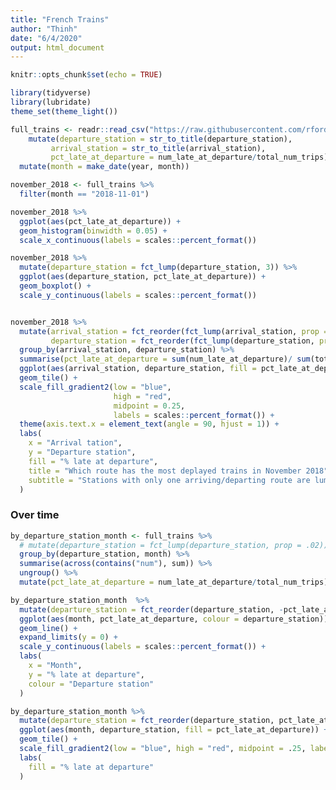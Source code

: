 ```yaml
---
title: "French Trains"
author: "Thinh"
date: "6/4/2020"
output: html_document
---
```


```r
knitr::opts_chunk$set(echo = TRUE)
```


```r
library(tidyverse)
library(lubridate)
theme_set(theme_light())

full_trains <- readr::read_csv("https://raw.githubusercontent.com/rfordatascience/tidytuesday/master/data/2019/2019-02-26/full_trains.csv") %>% 
    mutate(departure_station = str_to_title(departure_station),
         arrival_station = str_to_title(arrival_station),
         pct_late_at_departure = num_late_at_departure/total_num_trips) %>% 
  mutate(month = make_date(year, month))

```


```r
november_2018 <- full_trains %>% 
  filter(month == "2018-11-01") 

november_2018 %>% 
  ggplot(aes(pct_late_at_departure)) + 
  geom_histogram(binwidth = 0.05) + 
  scale_x_continuous(labels = scales::percent_format())

november_2018 %>% 
  mutate(departure_station = fct_lump(departure_station, 3)) %>% 
  ggplot(aes(departure_station, pct_late_at_departure)) + 
  geom_boxplot() + 
  scale_y_continuous(labels = scales::percent_format())


november_2018 %>% 
  mutate(arrival_station = fct_reorder(fct_lump(arrival_station, prop = .01), pct_late_at_departure),
         departure_station = fct_reorder(fct_lump(departure_station, prop = .01), pct_late_at_departure)) %>% 
  group_by(arrival_station, departure_station) %>% 
  summarise(pct_late_at_departure = sum(num_late_at_departure)/ sum(total_num_trips)) %>% 
  ggplot(aes(arrival_station, departure_station, fill = pct_late_at_departure)) +
  geom_tile() + 
  scale_fill_gradient2(low = "blue", 
                       high = "red", 
                       midpoint = 0.25, 
                       labels = scales::percent_format()) +
  theme(axis.text.x = element_text(angle = 90, hjust = 1)) +
  labs(
    x = "Arrival tation",
    y = "Departure station",
    fill = "% late at departure",
    title = "Which route has the most deplayed trains in November 2018",
    subtitle = "Stations with only one arriving/departing route are lumped in to 'Other' "
  )
```


### Over time 

```r
by_departure_station_month <- full_trains %>%
  # mutate(departure_station = fct_lump(departure_station, prop = .02)) %>% %
  group_by(departure_station, month) %>% 
  summarise(across(contains("num"), sum)) %>% 
  ungroup() %>% 
  mutate(pct_late_at_departure = num_late_at_departure/total_num_trips) 

by_departure_station_month  %>% 
  mutate(departure_station = fct_reorder(departure_station, -pct_late_at_departure, last)) %>% 
  ggplot(aes(month, pct_late_at_departure, colour = departure_station)) +
  geom_line() + 
  expand_limits(y = 0) + 
  scale_y_continuous(labels = scales::percent_format()) + 
  labs(
    x = "Month",
    y = "% late at departure",
    colour = "Departure station"
  )

by_departure_station_month %>% 
  mutate(departure_station = fct_reorder(departure_station, pct_late_at_departure)) %>% 
  ggplot(aes(month, departure_station, fill = pct_late_at_departure)) + 
  geom_tile() +
  scale_fill_gradient2(low = "blue", high = "red", midpoint = .25, labels = scales::percent_format()) +
  labs(
    fill = "% late at departure"
  )
```


